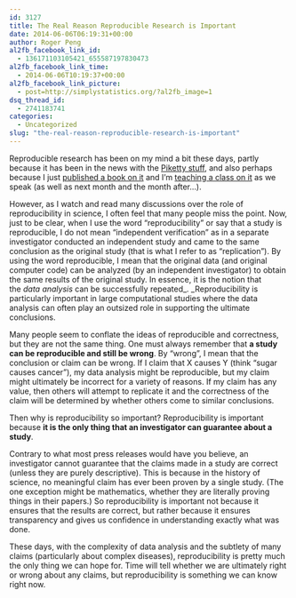 ```yaml
---
id: 3127
title: The Real Reason Reproducible Research is Important
date: 2014-06-06T06:19:31+00:00
author: Roger Peng
al2fb_facebook_link_id:
  - 136171103105421_655587197830473
al2fb_facebook_link_time:
  - 2014-06-06T10:19:37+00:00
al2fb_facebook_link_picture:
  - post=http://simplystatistics.org/?al2fb_image=1
dsq_thread_id:
  - 2741183741
categories:
  - Uncategorized
slug: "the-real-reason-reproducible-research-is-important"
---
```

Reproducible research has been on my mind a bit these days, partly because it has been in the news with the [Piketty stuff](http://simplystatistics.org/2014/06/03/post-piketty-lessons/), and also perhaps because I just [published a book on it](http://www.amazon.com/Implementing-Reproducible-Research-Chapman-Series/dp/1466561599/ref=sr_1_1?ie=UTF8&qid=1402049601&sr=8-1&keywords=roger+peng) and I'm [teaching a class on it](https://www.coursera.org/course/repdata) as we speak (as well as next month and the month after...).

However, as I watch and read many discussions over the role of reproducibility in science, I often feel that many people miss the point. Now, just to be clear, when I use the word "reproducibility" or say that a study is reproducible, I do not mean "independent verification" as in a separate investigator conducted an independent study and came to the same conclusion as the original study (that is what I refer to as "replication"). By using the word reproducible, I mean that the original data (and original computer code) can be analyzed (by an independent investigator) to obtain the same results of the original study. In essence, it is the notion that the _data analysis_ can be successfully repeated_. _Reproducibility is particularly important in large computational studies where the data analysis can often play an outsized role in supporting the ultimate conclusions.

Many people seem to conflate the ideas of reproducible and correctness, but they are not the same thing. One must always remember that **a study can be reproducible and still be wrong**. By "wrong", I mean that the conclusion or claim can be wrong. If I claim that X causes Y (think "sugar causes cancer"), my data analysis might be reproducible, but my claim might ultimately be incorrect for a variety of reasons. If my claim has any value, then others will attempt to replicate it and the correctness of the claim will be determined by whether others come to similar conclusions.

Then why is reproducibility so important? Reproducibility is important because **it is the only thing that an investigator can guarantee about a study**.

Contrary to what most press releases would have you believe, an investigator cannot guarantee that the claims made in a study are correct (unless they are purely descriptive). This is because in the history of science, no meaningful claim has ever been proven by a single study. (The one exception might be mathematics, whether they are literally proving things in their papers.) So reproducibility is important not because it ensures that the results are correct, but rather because it ensures transparency and gives us confidence in understanding exactly what was done.

These days, with the complexity of data analysis and the subtlety of many claims (particularly about complex diseases), reproducibility is pretty much the only thing we can hope for. Time will tell whether we are ultimately right or wrong about any claims, but reproducibility is something we can know right now.

